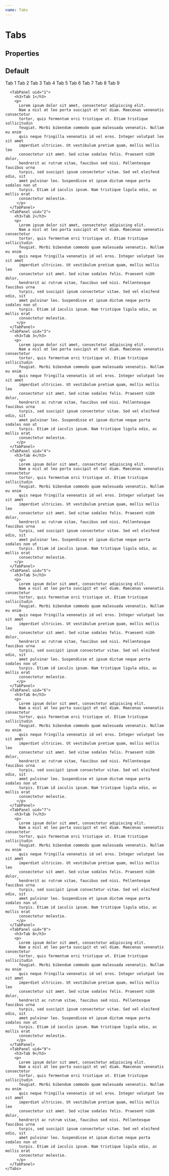 ```yaml
---
name: Tabs
---
```




# Tabs

## Properties

<Props of={Tabs} />

## Default

<Playground>
  <ThemeProvider>
   <Tabs>
      <TabList active="1">      
        <TabListButton title='Tab1' uid='1'>Tab 1</TabListButton>
        <TabListButton title='Tab2' uid='2'>Tab 2</TabListButton>
        <TabListButton title='Tab3' uid='3'>Tab 3</TabListButton>
        <TabListButton title='Tab4' uid='4'>Tab 4</TabListButton>
        <TabListButton title='Tab5' uid='5'>Tab 5</TabListButton>
        <TabListButton title='Tab6' uid='6'>Tab 6</TabListButton>
        <TabListButton title='Tab7' uid='7'>Tab 7</TabListButton>
        <TabListButton title='Tab8' uid='8'>Tab 8</TabListButton>
        <TabListButton title='Tab9' uid='9'>Tab 9</TabListButton>
      </TabList>

      <TabPanel uid="1">
        <h3>Tab 1</h3>
        <p>
          Lorem ipsum dolor sit amet, consectetur adipiscing elit.
          Nam a nisl at leo porta suscipit et vel diam. Maecenas venenatis consectetur
          tortor, quis fermentum orci tristique ut. Etiam tristique sollicitudin
          feugiat. Morbi bibendum commodo quam malesuada venenatis. Nullam eu enim
          quis neque fringilla venenatis id vel eros. Integer volutpat leo sit amet
          imperdiet ultricies. Ut vestibulum pretium quam, mollis mollis leo
          consectetur sit amet. Sed vitae sodales felis. Praesent nibh dolor,
          hendrerit ac rutrum vitae, faucibus sed nisi. Pellentesque faucibus urna
          turpis, sed suscipit ipsum consectetur vitae. Sed vel eleifend odio, sit
          amet pulvinar leo. Suspendisse et ipsum dictum neque porta sodales non ut
          turpis. Etiam id iaculis ipsum. Nam tristique ligula odio, ac mollis erat
          consectetur molestie.
         </p>
      </TabPanel>
      <TabPanel uid="2">
        <h3>Tab 2</h3>
        <p>
          Lorem ipsum dolor sit amet, consectetur adipiscing elit.
          Nam a nisl at leo porta suscipit et vel diam. Maecenas venenatis consectetur
          tortor, quis fermentum orci tristique ut. Etiam tristique sollicitudin
          feugiat. Morbi bibendum commodo quam malesuada venenatis. Nullam eu enim
          quis neque fringilla venenatis id vel eros. Integer volutpat leo sit amet
          imperdiet ultricies. Ut vestibulum pretium quam, mollis mollis leo
          consectetur sit amet. Sed vitae sodales felis. Praesent nibh dolor,
          hendrerit ac rutrum vitae, faucibus sed nisi. Pellentesque faucibus urna
          turpis, sed suscipit ipsum consectetur vitae. Sed vel eleifend odio, sit
          amet pulvinar leo. Suspendisse et ipsum dictum neque porta sodales non ut
          turpis. Etiam id iaculis ipsum. Nam tristique ligula odio, ac mollis erat
          consectetur molestie.
         </p>
      </TabPanel>
      <TabPanel uid="3">
        <h3>Tab 3</h3>
        <p>
          Lorem ipsum dolor sit amet, consectetur adipiscing elit.
          Nam a nisl at leo porta suscipit et vel diam. Maecenas venenatis consectetur
          tortor, quis fermentum orci tristique ut. Etiam tristique sollicitudin
          feugiat. Morbi bibendum commodo quam malesuada venenatis. Nullam eu enim
          quis neque fringilla venenatis id vel eros. Integer volutpat leo sit amet
          imperdiet ultricies. Ut vestibulum pretium quam, mollis mollis leo
          consectetur sit amet. Sed vitae sodales felis. Praesent nibh dolor,
          hendrerit ac rutrum vitae, faucibus sed nisi. Pellentesque faucibus urna
          turpis, sed suscipit ipsum consectetur vitae. Sed vel eleifend odio, sit
          amet pulvinar leo. Suspendisse et ipsum dictum neque porta sodales non ut
          turpis. Etiam id iaculis ipsum. Nam tristique ligula odio, ac mollis erat
          consectetur molestie.
         </p>
      </TabPanel>
      <TabPanel uid="4">
        <h3>Tab 4</h3>
          <p>
          Lorem ipsum dolor sit amet, consectetur adipiscing elit.
          Nam a nisl at leo porta suscipit et vel diam. Maecenas venenatis consectetur
          tortor, quis fermentum orci tristique ut. Etiam tristique sollicitudin
          feugiat. Morbi bibendum commodo quam malesuada venenatis. Nullam eu enim
          quis neque fringilla venenatis id vel eros. Integer volutpat leo sit amet
          imperdiet ultricies. Ut vestibulum pretium quam, mollis mollis leo
          consectetur sit amet. Sed vitae sodales felis. Praesent nibh dolor,
          hendrerit ac rutrum vitae, faucibus sed nisi. Pellentesque faucibus urna
          turpis, sed suscipit ipsum consectetur vitae. Sed vel eleifend odio, sit
          amet pulvinar leo. Suspendisse et ipsum dictum neque porta sodales non ut
          turpis. Etiam id iaculis ipsum. Nam tristique ligula odio, ac mollis erat
          consectetur molestie.
        </p>
      </TabPanel>
      <TabPanel uid="5">
        <h3>Tab 5</h3>
        <p>
          Lorem ipsum dolor sit amet, consectetur adipiscing elit.
          Nam a nisl at leo porta suscipit et vel diam. Maecenas venenatis consectetur
          tortor, quis fermentum orci tristique ut. Etiam tristique sollicitudin
          feugiat. Morbi bibendum commodo quam malesuada venenatis. Nullam eu enim
          quis neque fringilla venenatis id vel eros. Integer volutpat leo sit amet
          imperdiet ultricies. Ut vestibulum pretium quam, mollis mollis leo
          consectetur sit amet. Sed vitae sodales felis. Praesent nibh dolor,
          hendrerit ac rutrum vitae, faucibus sed nisi. Pellentesque faucibus urna
          turpis, sed suscipit ipsum consectetur vitae. Sed vel eleifend odio, sit
          amet pulvinar leo. Suspendisse et ipsum dictum neque porta sodales non ut
          turpis. Etiam id iaculis ipsum. Nam tristique ligula odio, ac mollis erat
          consectetur molestie.
         </p>
      </TabPanel>
      <TabPanel uid="6">
        <h3>Tab 6</h3>
        <p>
          Lorem ipsum dolor sit amet, consectetur adipiscing elit.
          Nam a nisl at leo porta suscipit et vel diam. Maecenas venenatis consectetur
          tortor, quis fermentum orci tristique ut. Etiam tristique sollicitudin
          feugiat. Morbi bibendum commodo quam malesuada venenatis. Nullam eu enim
          quis neque fringilla venenatis id vel eros. Integer volutpat leo sit amet
          imperdiet ultricies. Ut vestibulum pretium quam, mollis mollis leo
          consectetur sit amet. Sed vitae sodales felis. Praesent nibh dolor,
          hendrerit ac rutrum vitae, faucibus sed nisi. Pellentesque faucibus urna
          turpis, sed suscipit ipsum consectetur vitae. Sed vel eleifend odio, sit
          amet pulvinar leo. Suspendisse et ipsum dictum neque porta sodales non ut
          turpis. Etiam id iaculis ipsum. Nam tristique ligula odio, ac mollis erat
          consectetur molestie.
         </p>
      </TabPanel>
      <TabPanel uid="7">
        <h3>Tab 7</h3>
        <p>
          Lorem ipsum dolor sit amet, consectetur adipiscing elit.
          Nam a nisl at leo porta suscipit et vel diam. Maecenas venenatis consectetur
          tortor, quis fermentum orci tristique ut. Etiam tristique sollicitudin
          feugiat. Morbi bibendum commodo quam malesuada venenatis. Nullam eu enim
          quis neque fringilla venenatis id vel eros. Integer volutpat leo sit amet
          imperdiet ultricies. Ut vestibulum pretium quam, mollis mollis leo
          consectetur sit amet. Sed vitae sodales felis. Praesent nibh dolor,
          hendrerit ac rutrum vitae, faucibus sed nisi. Pellentesque faucibus urna
          turpis, sed suscipit ipsum consectetur vitae. Sed vel eleifend odio, sit
          amet pulvinar leo. Suspendisse et ipsum dictum neque porta sodales non ut
          turpis. Etiam id iaculis ipsum. Nam tristique ligula odio, ac mollis erat
          consectetur molestie.
         </p>
      </TabPanel>
      <TabPanel uid="8">
        <h3>Tab 8</h3>
        <p>
          Lorem ipsum dolor sit amet, consectetur adipiscing elit.
          Nam a nisl at leo porta suscipit et vel diam. Maecenas venenatis consectetur
          tortor, quis fermentum orci tristique ut. Etiam tristique sollicitudin
          feugiat. Morbi bibendum commodo quam malesuada venenatis. Nullam eu enim
          quis neque fringilla venenatis id vel eros. Integer volutpat leo sit amet
          imperdiet ultricies. Ut vestibulum pretium quam, mollis mollis leo
          consectetur sit amet. Sed vitae sodales felis. Praesent nibh dolor,
          hendrerit ac rutrum vitae, faucibus sed nisi. Pellentesque faucibus urna
          turpis, sed suscipit ipsum consectetur vitae. Sed vel eleifend odio, sit
          amet pulvinar leo. Suspendisse et ipsum dictum neque porta sodales non ut
          turpis. Etiam id iaculis ipsum. Nam tristique ligula odio, ac mollis erat
          consectetur molestie.
         </p>
      </TabPanel>
      <TabPanel uid="9">
        <h3>Tab 9</h3>
        <p>
          Lorem ipsum dolor sit amet, consectetur adipiscing elit.
          Nam a nisl at leo porta suscipit et vel diam. Maecenas venenatis consectetur
          tortor, quis fermentum orci tristique ut. Etiam tristique sollicitudin
          feugiat. Morbi bibendum commodo quam malesuada venenatis. Nullam eu enim
          quis neque fringilla venenatis id vel eros. Integer volutpat leo sit amet
          imperdiet ultricies. Ut vestibulum pretium quam, mollis mollis leo
          consectetur sit amet. Sed vitae sodales felis. Praesent nibh dolor,
          hendrerit ac rutrum vitae, faucibus sed nisi. Pellentesque faucibus urna
          turpis, sed suscipit ipsum consectetur vitae. Sed vel eleifend odio, sit
          amet pulvinar leo. Suspendisse et ipsum dictum neque porta sodales non ut
          turpis. Etiam id iaculis ipsum. Nam tristique ligula odio, ac mollis erat
          consectetur molestie.
         </p>
      </TabPanel>
    </Tabs>

  </ThemeProvider>
</Playground>
